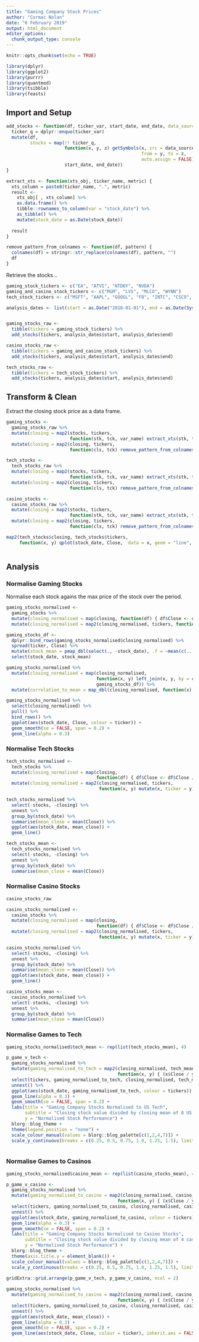 ```yaml
---
title: "Gaming Company Stock Prices"
author: "Cormac Nolan"
date: "6 February 2019"
output: html_document
editor_options: 
  chunk_output_type: console
---
```


```r
knitr::opts_chunk$set(echo = TRUE)
```

```r
library(dplyr)
library(ggplot2)
library(purrr)
library(quantmod)
library(tsibble)
library(feasts)
```

## Import and Setup

```r
add_stocks <- function(df, ticker_var, start_date, end_date, data_source = "yahoo") {
  ticker_q = dplyr::enquo(ticker_var)
  mutate(df, 
         stocks = map(!! ticker_q, 
                      function(x, y, z) getSymbols(x, src = data_source, 
                                                   from = y, to = z, 
                                                   auto.assign = FALSE),
                      start_date, end_date))
}

extract_xts <- function(xts_obj, ticker_name, metric) {
  xts_column = paste0(ticker_name, ".", metric)
  result <- 
    xts_obj[ , xts_column] %>% 
    as.data.frame() %>% 
    tibble::rownames_to_column(var = "stock_date") %>% 
    as_tibble() %>% 
    mutate(stock_date = as.Date(stock_date))
  
  result
}

remove_pattern_from_colnames <- function(df, pattern) {
  colnames(df) = stringr::str_replace(colnames(df), pattern, "")
  df
}
```

Retrieve the stocks...
```r
gaming_stock_tickers <- c("EA", "ATVI", "NTDOY", "NVDA")
gaming_and_casino_stock_tickers <- c("MGM", "LVS", "MLCO", "WYNN")
tech_stock_tickers <- c("MSFT", "AAPL", "GOOGL", "FB", "INTC", "CSCO", "TSM", "ORCL", "ADBE", "IBM")

analysis_dates <- list(start = as.Date("2016-01-01"), end = as.Date(Sys.Date()))


gaming_stocks_raw <-
  tibble(tickers = gaming_stock_tickers) %>% 
  add_stocks(tickers, analysis_dates$start, analysis_dates$end)

casino_stocks_raw <-
  tibble(tickers = gaming_and_casino_stock_tickers) %>% 
  add_stocks(tickers, analysis_dates$start, analysis_dates$end)

tech_stocks_raw <-
  tibble(tickers = tech_stock_tickers) %>% 
  add_stocks(tickers, analysis_dates$start, analysis_dates$end)
```

## Transform & Clean
Extract the closing stock price as a data frame.
```r

gaming_stocks <-
  gaming_stocks_raw %>% 
  mutate(closing = map2(stocks, tickers, 
                        function(stk, tck, var_name) extract_xts(stk, tck, var_name), "Close")) %>% 
  mutate(closing = map2(closing, tickers, 
                        function(cls, tck) remove_pattern_from_colnames(cls, paste0(tck, "\\."))))

tech_stocks <-
  tech_stocks_raw %>% 
  mutate(closing = map2(stocks, tickers, 
                        function(stk, tck, var_name) extract_xts(stk, tck, var_name), "Close")) %>% 
  mutate(closing = map2(closing, tickers, 
                        function(cls, tck) remove_pattern_from_colnames(cls, paste0(tck, "\\."))))

casino_stocks <-
  casino_stocks_raw %>% 
  mutate(closing = map2(stocks, tickers, 
                        function(stk, tck, var_name) extract_xts(stk, tck, var_name), "Close")) %>% 
  mutate(closing = map2(closing, tickers, 
                        function(cls, tck) remove_pattern_from_colnames(cls, paste0(tck, "\\."))))

map2(tech_stocks$closing, tech_stocks$tickers, 
     function(x, y) qplot(stock_date, Close,  data = x, geom = "line", main = y))
  
```

## Analysis
### Normalise Gaming Stocks
Normalise each stock agains the max price of the stock over the period.
```r
gaming_stocks_normalised <-
  gaming_stocks %>% 
  mutate(closing_normalised = map(closing, function(df) { df$Close <- df$Close / max(df$Close) ; df })) %>% 
  mutate(closing_normalised = map2(closing_normalised, tickers, function(x, y) mutate(x, ticker = y)))

gaming_stocks_df <-
  dplyr::bind_rows(gaming_stocks_normalised$closing_normalised) %>% 
  spread(ticker, Close) %>% 
  mutate(stock_mean = pmap_dbl(select(., -stock_date), .f = ~mean(c(...)))) %>% 
  select(stock_date, stock_mean)

gaming_stocks_normalised %>% 
  mutate(closing_normalised = map(closing_normalised, 
                                  function(x, y) left_join(x, y, by = c("stock_date")), 
                                  gaming_stocks_df)) %>% 
  mutate(correlation_to_mean = map_dbl(closing_normalised, function(x) cor(x$Close, x$stock_mean)))


```


```r
gaming_stocks_normalised %>% 
  select(closing_normalised) %>% 
  pull() %>% 
  bind_rows() %>% 
  ggplot(aes(stock_date, Close, colour = ticker)) +
  geom_smooth(se = FALSE, span = 0.2) +
  geom_line(alpha = 0.3)
```

### Normalise Tech Stocks
```r
tech_stocks_normalised <-
  tech_stocks %>%
  mutate(closing_normalised = map(closing, 
                                  function(df) { df$Close <- df$Close / max(df$Close) ; df })) %>% 
  mutate(closing_normalised = map2(closing_normalised, tickers, 
                                   function(x, y) mutate(x, ticker = y)))

tech_stocks_normalised %>% 
  select(-stocks, -closing) %>% 
  unnest %>%
  group_by(stock_date) %>% 
  summarise(mean_close = mean(Close)) %>% 
  ggplot(aes(stock_date, mean_close)) +
  geom_line()

tech_stocks_mean <-
  tech_stocks_normalised %>% 
  select(-stocks, -closing) %>% 
  unnest %>% 
  group_by(stock_date) %>% 
  summarise(mean_close = mean(Close))
```

### Normalise Casino Stocks
```r

casino_stocks_raw

casino_stocks_normalised <-
  casino_stocks %>%
  mutate(closing_normalised = map(closing, 
                                  function(df) { df$Close <- df$Close / max(df$Close) ; df })) %>% 
  mutate(closing_normalised = map2(closing_normalised, tickers, 
                                   function(x, y) mutate(x, ticker = y)))

casino_stocks_normalised %>% 
  select(-stocks, -closing) %>% 
  unnest %>%
  group_by(stock_date) %>% 
  summarise(mean_close = mean(Close)) %>% 
  ggplot(aes(stock_date, mean_close)) +
  geom_line()

casino_stocks_mean <-
  casino_stocks_normalised %>% 
  select(-stocks, -closing) %>% 
  unnest %>% 
  group_by(stock_date) %>% 
  summarise(mean_close = mean(Close))
```

### Normalise Games to Tech
```r
gaming_stocks_normalised$tech_mean <- rep(list(tech_stocks_mean), 4)

p_game_v_tech <- 
  gaming_stocks_normalised %>% 
  mutate(gaming_normalised_to_tech = map2(closing_normalised, tech_mean, 
                                          function(x, y) { (x$Close / y$mean_close) })) %>%
  select(tickers, gaming_normalised_to_tech, closing_normalised, tech_mean) %>% 
  unnest() %>% 
  ggplot(aes(stock_date, gaming_normalised_to_tech, colour = tickers)) +
  geom_line(alpha = 0.3) +
  geom_smooth(se = FALSE, span = 0.2) +
  labs(title = "Gaming Company Stocks Normalised to US Tech",
       subtitle = "Closing stock value divided by closing mean of 8 US tech firms - 1.0 means they performed equally as well relative to each stock's peak",
       y = "Normalised Stock Performance") +
  blorg::blog_theme +
  theme(legend.position = "none") +
  scale_colour_manual(values = blorg::blog_palette[c(1,2,4,7)]) +
  scale_y_continuous(breaks = c(0.25, 0.5, 0.75, 1.0, 1.25, 1.5), limits = c(0.0, 1.5))
  
```

### Normalise Games to Casinos
```r
gaming_stocks_normalised$casino_mean <- rep(list(casino_stocks_mean), 4)

p_game_v_casino <-
  gaming_stocks_normalised %>% 
  mutate(gaming_normalised_to_casino = map2(closing_normalised, casino_mean, 
                                          function(x, y) { (x$Close / y$mean_close) })) %>%
  select(tickers, gaming_normalised_to_casino, closing_normalised, casino_mean) %>% 
  unnest() %>% 
  ggplot(aes(stock_date, gaming_normalised_to_casino, colour = tickers)) +
  geom_line(alpha = 0.3) +
  geom_smooth(se = FALSE, span = 0.2) +
  labs(title = "Gaming Company Stocks Normalised to Casino Stocks",
       subtitle = "Closing stock value divided by closing mean of 4 casino  firms - 1.0 means they performed equally as well relative to each stock's peak",
       y = "Normalised Stock Performance") +
  blorg::blog_theme +
  theme(axis.title.y = element_blank()) +
  scale_colour_manual(values = blorg::blog_palette[c(1,2,4,7)]) +
  scale_y_continuous(breaks = c(0.25, 0.5, 0.75, 1.0, 1.25, 1.5), limits = c(0.0, 1.5))
  
gridExtra::grid.arrange(p_game_v_tech, p_game_v_casino, ncol = 2)
```

```r
gaming_stocks_normalised %>% 
  mutate(gaming_normalised_to_casino = map2(closing_normalised, casino_mean, 
                                          function(x, y) { (x$Close / y$mean_close) })) %>%
  select(tickers, gaming_normalised_to_casino, closing_normalised, casino_mean) %>% 
  unnest() %>% 
  ggplot(aes(stock_date, mean_close)) +
  geom_line(alpha = 0.3) +
  geom_smooth(se = FALSE, span = 0.2) +
  geom_line(aes(stock_date, Close, colour = ticker), inherit.aes = FALSE)
```


